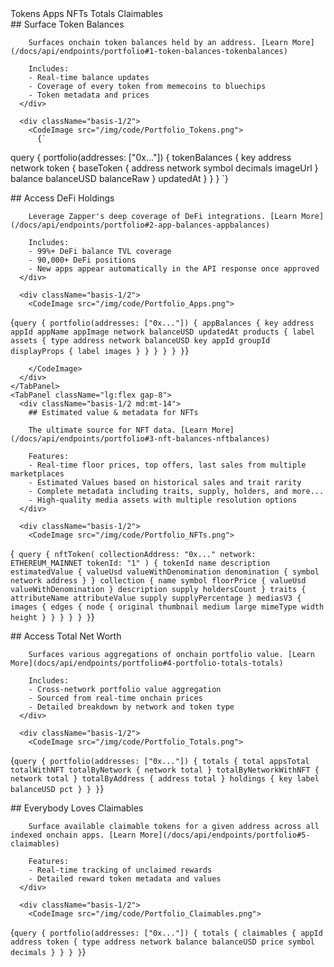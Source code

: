 
<TabGroup className="">  
  <TabList className="md:-mb-10 md:h-10 whitespace-nowrap overflow-x-auto">
    <Tab className="zapper-tab text-lg">Tokens</Tab>
    <Tab className="zapper-tab text-lg">Apps</Tab>
    <Tab className="zapper-tab text-lg">NFTs</Tab>
    <Tab className="zapper-tab text-lg">Totals</Tab>
    <Tab className="zapper-tab text-lg">Claimables</Tab>
  </TabList>

  <TabPanels>
    <TabPanel className="lg:flex gap-8">
      <div className="basis-1/2 md:mt-14">
        ## Surface Token Balances

        Surfaces onchain token balances held by an address. [Learn More](/docs/api/endpoints/portfolio#1-token-balances-tokenbalances)

        Includes:
        - Real-time balance updates
        - Coverage of every token from memecoins to bluechips
        - Token metadata and prices
      </div>

      <div className="basis-1/2">
        <CodeImage src="/img/code/Portfolio_Tokens.png">
          {`
query {
  portfolio(addresses: ["0x..."]) {
    tokenBalances {
      key
      address
      network
      token {
        baseToken {
          address
          network
          symbol
          decimals
          imageUrl
        }
        balance
        balanceUSD
        balanceRaw
      }
      updatedAt
    }
  }
}
          `}
        </CodeImage>
      </div>
    </TabPanel>
    <TabPanel className="lg:flex gap-8">
      <div className="basis-1/2 md:mt-14">
        ## Access DeFi Holdings

        Leverage Zapper's deep coverage of DeFi integrations. [Learn More](/docs/api/endpoints/portfolio#2-app-balances-appbalances)

        Includes:
        - 99%+ DeFi balance TVL coverage
        - 90,000+ DeFi positions
        - New apps appear automatically in the API response once approved
      </div>

      <div className="basis-1/2">
        <CodeImage src="/img/code/Portfolio_Apps.png">
{`
query {
  portfolio(addresses: ["0x..."]) {
    appBalances {
      key
      address
      appId
      appName
      appImage
      network
      balanceUSD
      updatedAt
      products {
        label
        assets {
          type
          address
          network
          balanceUSD
          key
          appId
          groupId
          displayProps {
            label
            images
          }
        }
      }
    }
  }
}
`}

        </CodeImage>
      </div>
    </TabPanel>
    <TabPanel className="lg:flex gap-8">
      <div className="basis-1/2 md:mt-14">
        ## Estimated value & metadata for NFTs

        The ultimate source for NFT data. [Learn More](/docs/api/endpoints/portfolio#3-nft-balances-nftbalances)

        Features:
        - Real-time floor prices, top offers, last sales from multiple marketplaces
        - Estimated Values based on historical sales and trait rarity
        - Complete metadata including traits, supply, holders, and more...
        - High-quality media assets with multiple resolution options
      </div>

      <div className="basis-1/2">
        <CodeImage src="/img/code/Portfolio_NFTs.png">
{`
query {
  nftToken(
    collectionAddress: "0x..."
    network: ETHEREUM_MAINNET
    tokenId: "1"
  ) {
    tokenId
    name
    description
    estimatedValue {
      valueUsd
      valueWithDenomination
      denomination {
        symbol
        network
        address
      }
    }
    collection {
      name
      symbol
      floorPrice {
        valueUsd
        valueWithDenomination
      }
      description
      supply
      holdersCount
    }
    traits {
      attributeName
      attributeValue
      supply
      supplyPercentage
    }
    mediasV3 {
      images {
        edges {
          node {
            original
            thumbnail
            medium
            large
            mimeType
            width
            height
          }
        }
      }
    }
  }
}`}
        </CodeImage>
      </div>
    </TabPanel>
    <TabPanel className="lg:flex gap-8">
      <div className="basis-1/2 md:mt-14">
        ## Access Total Net Worth

        Surfaces various aggregations of onchain portfolio value. [Learn More](docs/api/endpoints/portfolio#4-portfolio-totals-totals)

        Includes:
        - Cross-network portfolio value aggregation
        - Sourced from real-time onchain prices
        - Detailed breakdown by network and token type
      </div>

      <div className="basis-1/2">
        <CodeImage src="/img/code/Portfolio_Totals.png">
{`
query {
  portfolio(addresses: ["0x..."]) {
    totals {
      total
      appsTotal
      totalWithNFT
      totalByNetwork {
        network
        total
      }
      totalByNetworkWithNFT {
        network
        total
      }
      totalByAddress {
        address
        total
      }
      holdings {
        key
        label
        balanceUSD
        pct
      }
    }
  }
`}
        </CodeImage>
      </div>
    </TabPanel>
    <TabPanel className="lg:flex gap-8">
      <div className="basis-1/2 md:mt-14">
        ## Everybody Loves Claimables

        Surface available claimable tokens for a given address across all indexed onchain apps. [Learn More](/docs/api/endpoints/portfolio#5-claimables)

        Features:
        - Real-time tracking of unclaimed rewards
        - Detailed reward token metadata and values
      </div>

      <div className="basis-1/2">
        <CodeImage src="/img/code/Portfolio_Claimables.png">
{`
query {
  portfolio(addresses: ["0x..."]) {
    totals {
      claimables {
        appId
        address
        token {
          type
          address
          network
          balance
          balanceUSD
          price
          symbol
          decimals
        }
      }
    }
  }
`}
        </CodeImage>
      </div>
    </TabPanel>
  </TabPanels>
</TabGroup>